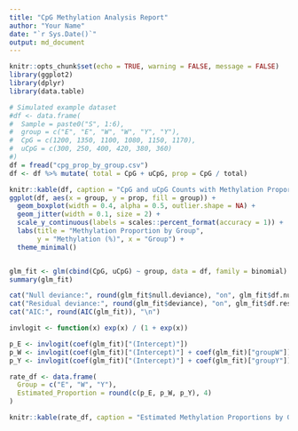 ```yaml
---
title: "CpG Methylation Analysis Report"
author: "Your Name"
date: "`r Sys.Date()`"
output: md_document
---
```


```r
knitr::opts_chunk$set(echo = TRUE, warning = FALSE, message = FALSE)
library(ggplot2)
library(dplyr)
library(data.table)

# Simulated example dataset
#df <- data.frame(
#  Sample = paste0("S", 1:6),
#  group = c("E", "E", "W", "W", "Y", "Y"),
#  CpG = c(1200, 1350, 1100, 1080, 1150, 1170),
#  uCpG = c(300, 250, 400, 420, 380, 360)
#)
df = fread("cpg_prop_by_group.csv")
df <- df %>% mutate( total = CpG + uCpG, prop = CpG / total)

knitr::kable(df, caption = "CpG and uCpG Counts with Methylation Proportions")
ggplot(df, aes(x = group, y = prop, fill = group)) +
  geom_boxplot(width = 0.4, alpha = 0.5, outlier.shape = NA) +
  geom_jitter(width = 0.1, size = 2) +
  scale_y_continuous(labels = scales::percent_format(accuracy = 1)) +
  labs(title = "Methylation Proportion by Group",
       y = "Methylation (%)", x = "Group") +
  theme_minimal()


glm_fit <- glm(cbind(CpG, uCpG) ~ group, data = df, family = binomial)
summary(glm_fit)

cat("Null deviance:", round(glm_fit$null.deviance), "on", glm_fit$df.null, "degrees of freedom\n")
cat("Residual deviance:", round(glm_fit$deviance), "on", glm_fit$df.residual, "degrees of freedom\n")
cat("AIC:", round(AIC(glm_fit)), "\n")

invlogit <- function(x) exp(x) / (1 + exp(x))

p_E <- invlogit(coef(glm_fit)["(Intercept)"])
p_W <- invlogit(coef(glm_fit)["(Intercept)"] + coef(glm_fit)["groupW"])
p_Y <- invlogit(coef(glm_fit)["(Intercept)"] + coef(glm_fit)["groupY"])

rate_df <- data.frame(
  Group = c("E", "W", "Y"),
  Estimated_Proportion = round(c(p_E, p_W, p_Y), 4)
)

knitr::kable(rate_df, caption = "Estimated Methylation Proportions by Group (from GLM)")
```

